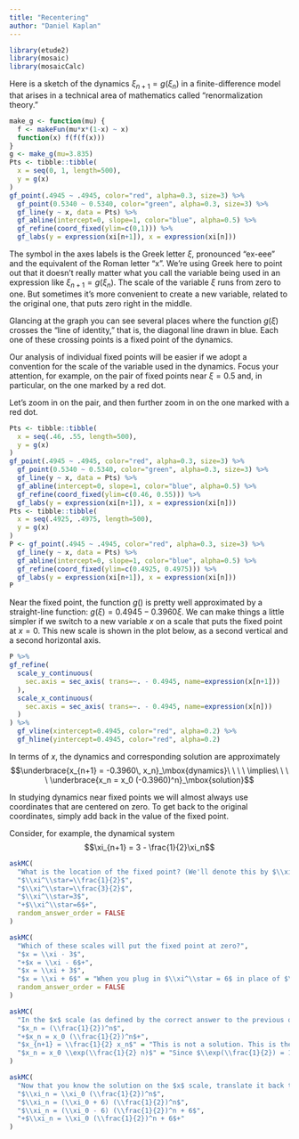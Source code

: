 ```yaml
---
title: "Recentering"
author: "Daniel Kaplan"
---
```


```r
library(etude2)
library(mosaic)
library(mosaicCalc)
```

Here is a sketch of the dynamics $\xi_{n+1} = g(\xi_n)$ in a finite-difference model that arises in a technical area of mathematics called "renormalization theory." 

```r
make_g <- function(mu) {
  f <- makeFun(mu*x*(1-x) ~ x)
  function(x) f(f(f(x)))
}
g <- make_g(mu=3.835)
Pts <- tibble::tibble(
  x = seq(0, 1, length=500),
  y = g(x)
)
gf_point(.4945 ~ .4945, color="red", alpha=0.3, size=3) %>% 
  gf_point(0.5340 ~ 0.5340, color="green", alpha=0.3, size=3) %>%
  gf_line(y ~ x, data = Pts) %>%
  gf_abline(intercept=0, slope=1, color="blue", alpha=0.5) %>%
  gf_refine(coord_fixed(ylim=c(0,1))) %>%
  gf_labs(y = expression(xi[n+1]), x = expression(xi[n])) 
```

The symbol in the axes labels is the Greek letter $\xi$, pronounced "ex-eee" and the equivalent of the Roman letter "x". We're using Greek here to point out that it doesn't really matter what you call the variable being used in an expression like $\xi_{n+1} = g(\xi_n)$. The scale of the variable $\xi$ runs from zero to one. But sometimes it's more convenient to create a new variable, related to the original one, that puts zero right in the middle.

Glancing at the graph you can see several places where the function $g(\xi)$ crosses the "line of identity," that is, the diagonal line drawn in blue. Each one of these crossing points is a fixed point of the dynamics.

Our analysis of individual fixed points will be easier if we adopt a convention for the scale of the variable used in the dynamics. Focus your attention, for example, on the pair of fixed points near $\xi=0.5$ and, in particular, on the one marked by a red dot. 

Let's zoom in on the pair, and then further zoom in on the one marked with a red dot.

```r
Pts <- tibble::tibble(
  x = seq(.46, .55, length=500),
  y = g(x)
)
gf_point(.4945 ~ .4945, color="red", alpha=0.3, size=3) %>% 
  gf_point(0.5340 ~ 0.5340, color="green", alpha=0.3, size=3) %>%
  gf_line(y ~ x, data = Pts) %>%
  gf_abline(intercept=0, slope=1, color="blue", alpha=0.5) %>%
  gf_refine(coord_fixed(ylim=c(0.46, 0.55))) %>%
  gf_labs(y = expression(xi[n+1]), x = expression(xi[n]))
Pts <- tibble::tibble(
  x = seq(.4925, .4975, length=500),
  y = g(x)
)
P <- gf_point(.4945 ~ .4945, color="red", alpha=0.3, size=3) %>% 
  gf_line(y ~ x, data = Pts) %>%
  gf_abline(intercept=0, slope=1, color="blue", alpha=0.5) %>%
  gf_refine(coord_fixed(ylim=c(0.4925, 0.4975))) %>%
  gf_labs(y = expression(xi[n+1]), x = expression(xi[n]))
P
```

Near the fixed point, the function $g()$ is pretty well approximated by a straight-line function: $g(\xi) = 0.4945 - 0.3960 \xi$. We can make things a little simpler if we switch to a new variable $x$ on a scale that puts the fixed point at $x=0$. This new scale is shown in the plot below, as a second vertical and a second horizontal axis.



```r
P %>%
gf_refine(
  scale_y_continuous(
    sec.axis = sec_axis( trans=~. - 0.4945, name=expression(x[n+1]))
  ),
  scale_x_continuous(
    sec.axis = sec_axis( trans=~. - 0.4945, name=expression(x[n]))
  )
) %>%
  gf_vline(xintercept=0.4945, color="red", alpha=0.2) %>%
  gf_hline(yintercept=0.4945, color="red", alpha=0.2)
```

In terms of $x$, the dynamics and corresponding solution are approximately $$\underbrace{x_{n+1} = -0.3960\, x_n}_\mbox{dynamics}\ \ \ \ \implies\ \ \ \ \underbrace{x_n = x_0 (-0.3960)^n}_\mbox{solution}$$

In studying dynamics near fixed points we will almost always use coordinates that are centered on zero. To get back to the original coordinates, simply add back in the value of the fixed point.

Consider, for example, the dynamical system $$\xi_{n+1} = 3 - \frac{1}{2}\xi_n$$

```r
askMC(
  "What is the location of the fixed point? (We'll denote this by $\\xi^\\star$.)",
  "$\\xi^\\star=\\frac{1}{2}$",
  "$\\xi^\\star=\\frac{3}{2}$",
  "$\\xi^\\star=3$",
  "+$\\xi^\\star=6$+",
  random_answer_order = FALSE
)
```


```r
askMC(
  "Which of these scales will put the fixed point at zero?",
  "$x = \\xi - 3$",
  "+$x = \\xi - 6$+",
  "$x = \\xi + 3$",
  "$x = \\xi + 6$" = "When you plug in $\\xi^\\star = 6$ in place of $\\xi$, do you get $x=0$?",
  random_answer_order = FALSE
)
```


```r
askMC(
  "In the $x$ scale (as defined by the correct answer to the previous question) the dynamics are $x_{n+1} = (\\frac{1}{2}) x_n$. What is the solution starting at initial condition $x_0$?",
  "$x_n = (\\frac{1}{2})^n$",
  "+$x_n = x_0 (\\frac{1}{2})^n$+",
  "$x_{n+1} = \\frac{1}{2} x_n$" = "This is not a solution. This is the dynamics!",
  "$x_n = x_0 \\exp(\\frac{1}{2} n)$" = "Since $\\exp(\\frac{1}{2}) = 1.649$, this would imply the solution is $x_n = x_0 1.649^n$. Remember that the solution to $x_{n+1} = \\alpha x_n$ is $x_0 \\alpha^n$, not $x_0 \\exp(\\alpha n)$."
)
```


```r
askMC(
  "Now that you know the solution on the $x$ scale, translate it back to the $\\xi$ scale. Which one of these is right?",
  "$\\xi_n = \\xi_0 (\\frac{1}{2})^n$",
  "$\\xi_n = (\\xi_0 + 6) (\\frac{1}{2})^n$",
  "$\\xi_n = (\\xi_0 - 6) (\\frac{1}{2})^n + 6$",
  "+$\\xi_n = \\xi_0 (\\frac{1}{2})^n + 6$+"
)
```
